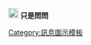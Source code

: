 [[File:Symbol opinion vote.svg|20px|alt=|link=]] '''只是問問'''<noinclude>
[[Category:訊息圖示模板]]
</noinclude>